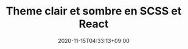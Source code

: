 ---
title: "Theme clair et sombre en SCSS et React"
date: 2020-11-15T04:33:13+09:00
categories:
  - front
  - code
description: "Comment facilement gérer son theme clair/sombre en SCSS + React"
---